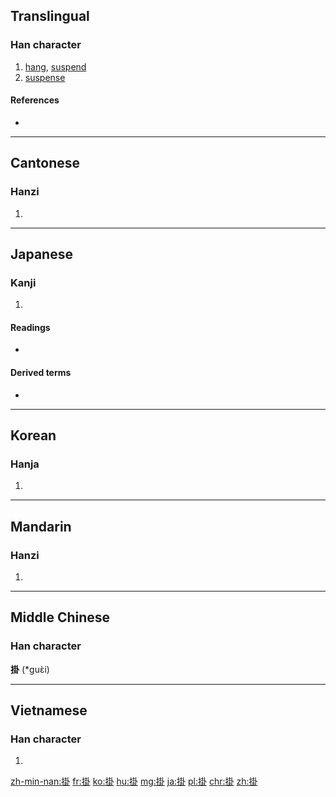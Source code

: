 {{also|挂}}
==Translingual==

===Han character===
{{Han char|rn=64|rad=手|as=08|sn=11|four=5300<sub>0</sub>|canj=手土土卜 (QGGY)}}

# [[hang]], [[suspend]]
# [[suspense]]

====References====
* {{Han ref|kx=0438.050|dkj=12267|dj=0788.030|hdz=31890.130|uh=639B|ud=25499|bh=B1BE|bd=45502}}

----

==Cantonese==

===Hanzi===
{{yue-hanzi|jyut=gwaa3|y=gwa3|sim=挂}}

# {{defn|lang=yue|sort=手08}}

----

==Japanese==

===Kanji===
{{ja-kanji|grade=c|rs=手08}}

# {{defn|lang=ja|sort=手08}}

====Readings====
* {{ja-readings|on=[[か]] (ka), [[かい]] (kai)|kun=[[かける]] (kakeru), [[かかる]] (kakaru), [[かかり]] (kakari)}}

====Derived terms====
* {{l|ja|腰掛ける|tr=[[こしかける]], koshikakeru||sit down}}

----

==Korean==

===Hanja===
{{ko-hanja|hangeul=괘|eumhun=|rv=gwae|mr=kwae|y=kway}}

# {{defn|lang=ko|sort=手08}}

----

==Mandarin==

===Hanzi===
{{cmn-hanzi|sim=挂|pin=[[guà]] ([[gua4]])|wg=kua<sup>4</sup>}}

# {{defn|lang=cmn|sort=手08}}

----

==Middle Chinese==
===Han character===
'''掛''' (*guɛ̀i)<!--note: asterisk indicates that this character appears more than four times in the 700 poems covered by "T’ang Poetic Vocabulary" by Hugh M. Stimson, Far Eastern Publications, Yale Univ. 1976-->

----

==Vietnamese==

===Han character===
{{vi-hantu|[[quải]], [[quẩy]], [[khoải]], [[quảy]], [[quai]], [[quấy]], [[quẫy]], [[quậy]]|rs=手08}}

# {{defn|lang=vi|sort=手08}}

[[zh-min-nan:掛]]
[[fr:掛]]
[[ko:掛]]
[[hu:掛]]
[[mg:掛]]
[[ja:掛]]
[[pl:掛]]
[[chr:掛]]
[[zh:掛]]